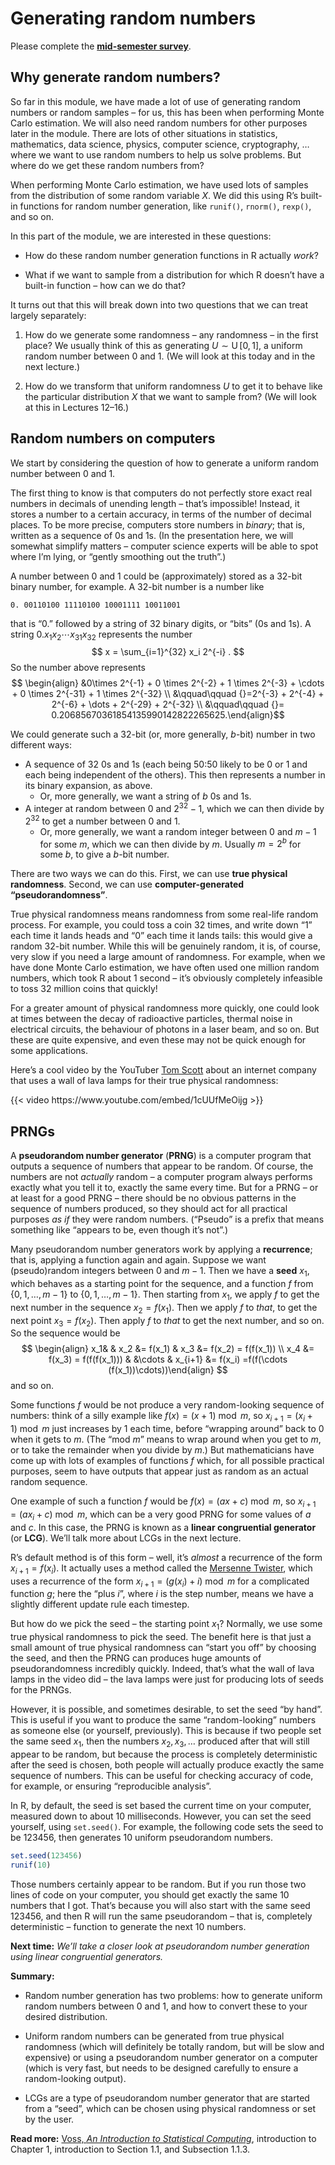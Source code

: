 # Generating random numbers

::: {.mysummary}
Please complete the [**mid-semester survey**](https://forms.office.com/e/T1s1md6Jxi).
:::

## Why generate random numbers?

So far in this module, we have made a lot of use of generating random numbers or random samples -- for us, this has been when performing Monte Carlo estimation. We will also need random numbers for other purposes later in the module. There are lots of other situations in statistics, mathematics, data science, physics, computer science, cryptography, ... where we want to use random numbers to help us solve problems. But where do we get these random numbers from?

When performing Monte Carlo estimation, we have used lots of samples from the distribution of some random variable $X$. We did this using R's built-in functions for random number generation, like `runif()`, `rnorm()`, `rexp()`, and so on.

In this part of the module, we are interested in these questions:

* How do these random number generation functions in R actually *work*?

* What if we want to sample from a distribution for which R doesn't have a built-in function -- how can we do that?

It turns out that this will break down into two questions that we can treat largely separately:

1. How do we generate some randomness -- any randomness -- in the first place? We usually think of this as generating $U \sim \operatorname{U}[0,1]$, a uniform random number between 0 and 1. (We will look at this today and in the next lecture.)

2. How do we transform that uniform randomness $U$ to get it to behave like the particular distribution $X$ that we want to sample from? (We will look at this in Lectures 12--16.)

## Random numbers on computers

We start by considering the question of how to generate a uniform random number between 0 and 1.

The first thing to know is that computers do not perfectly store exact real numbers in decimals of unending length -- that's impossible! Instead, it stores a number to a certain accuracy, in terms of the number of decimal places. To be more precise, computers store numbers in *binary*; that is, written as a sequence of 0s and 1s. (In the presentation here, we will somewhat simplify matters -- computer science experts will be able to spot where I'm lying, or "gently smoothing out the truth".)

A number between 0 and 1 could be (approximately) stored as a 32-bit binary number, for example. A 32-bit number is a number like
```
0. 00110100 11110100 10001111 10011001
```
that is "0." followed by a string of 32 binary digits, or "bits" (0s and 1s).
A string $0.x_1x_2\cdots x_{31}x_{32}$ represents the number
$$ x = \sum_{i=1}^{32} x_i 2^{-i} . $$
So the number above represents
$$ \begin{align} &0\times 2^{-1} + 0 \times 2^{-2} + 1 \times 2^{-3} + \cdots + 0 \times 2^{-31} + 1 \times 2^{-32} \\ &\qquad\qquad {}=2^{-3} + 2^{-4} + 2^{-6} + \dots + 2^{-29} + 2^{-32} \\ &\qquad\qquad {}= 0.20685670361854135990142822265625.\end{align}$$

We could generate such a 32-bit (or, more generally, $b$-bit) number in two different ways:

* A sequence of 32 0s and 1s (each being 50:50 likely to be 0 or 1 and each being independent of the others). This then represents a number in its binary expansion, as above.
   * Or, more generally, we want a string of $b$ 0s and 1s. 

* A integer at random between $0$ and $2^{32} - 1$, which we can then divide by $2^{32}$ to get a number between $0$ and $1$.
   * Or, more generally, we want a random integer between $0$ and $m - 1$ for some $m$, which we can then divide by $m$. Usually $m = 2^b$ for some $b$, to give a $b$-bit number.

There are two ways we can do this. First, we can use **true physical randomness**. Second, we can use **computer-generated "pseudorandomness"**.

True physical randomness means randomness from some real-life random process. For example, you could toss a coin 32 times, and write down "1" each time it lands heads and "0" each time it lands tails: this would give a random 32-bit number. While this will be genuinely random, it is, of course, very slow if you need a large amount of randomness. For example, when we have done Monte Carlo estimation, we have often used one million random numbers, which took R about 1 second -- it's obviously completely infeasible to toss 32 million coins that quickly!

For a greater amount of physical randomness more quickly, one could look at times between the decay of radioactive particles, thermal noise in electrical circuits, the behaviour of photons in a laser beam, and so on. But these are quite expensive, and even these may not be quick enough for some applications.

Here's a cool video by the YouTuber [Tom Scott](https://www.youtube.com/@TomScottGo) about an internet company that uses a wall of lava lamps for their true physical randomness:

{{< video https://www.youtube.com/embed/1cUUfMeOijg >}}

## PRNGs

A **pseudorandom number generator** (**PRNG**) is a computer program that outputs a sequence of numbers that appear to be random. Of course, the numbers are not *actually* random -- a computer program always performs exactly what you tell it to, exactly the same every time. But for a PRNG -- or at least for a good PRNG -- there should be no obvious patterns in the sequence of numbers produced, so they should act for all practical purposes *as if* they were random numbers. ("Pseudo" is a prefix that means something like "appears to be, even though it's not".)

Many pseudorandom number generators work by applying a **recurrence**; that is, applying a function again and again. Suppose we want (pseudo)random integers between $0$ and $m-1$. Then we have a **seed** $x_1$, which behaves as a starting point for the sequence, and a function $f$ from $\{0, 1, \dots, m-1\}$ to $\{0, 1, \dots, m-1\}$. Then starting from $x_1$, we apply $f$ to get the next number in the sequence $x_2 = f(x_1)$. Then we apply $f$ to *that*, to get the next point $x_3 = f(x_2)$. Then apply $f$ to *that* to get the next number, and so on. So the sequence would be
$$ \begin{align} x_1& & x_2 &= f(x_1) & x_3 &= f(x_2) = f(f(x_1)) \\
x_4 &= f(x_3) = f(f(f(x_1))) & &\cdots & x_{i+1} &= f(x_i) =f(f(\cdots (f(x_1))\cdots))\end{align} $$
and so on.

Some functions $f$ would be not produce a very random-looking sequence of numbers: think of a silly example like $f(x) = (x+1) \bmod m$, so $x_{i+1} = (x_i + 1) \bmod m$ just increases by 1 each time, before "wrapping around" back to 0 when it gets to $m$. (The "mod $m$" means to wrap around when you get to $m$, or to take the remainder when you divide by $m$.) But mathematicians have come up with lots of examples of functions $f$ which, for all possible practical purposes, seem to have outputs that appear just as random as an actual random sequence.

One example of such a function $f$ would be $f(x) = (ax+c) \bmod m$, so $x_{i+1} = (ax_i + c)\bmod m$, which can be a very good PRNG for some values of $a$ and $c$. In this case, the PRNG is known as a **linear congruential generator** (or **LCG**). We'll talk more about LCGs in the next lecture.

R's default method is of this form -- well, it's *almost* a recurrence of the form $x_{i+1} = f(x_i)$. It actually uses a method called the [Mersenne Twister](https://en.wikipedia.org/wiki/Mersenne_Twister), which uses a recurrence of the form $x_{i+1} = (g(x_i) + i) \bmod m$ for a complicated function $g$; here the "plus $i$", where $i$ is the step number, means we have a slightly different update rule each timestep.

But how do we pick the seed -- the starting point $x_1$? Normally, we use some true physical randomness to pick the seed. The benefit here is that just a small amount of true physical randomness can "start you off" by choosing the seed, and then the PRNG can produces huge amounts of pseudorandomness incredibly quickly. Indeed, that's what the wall of lava lamps in the video did -- the lava lamps were just for producing lots of seeds for the PRNGs.

However, it is possible, and sometimes desirable, to set the seed "by hand". This is useful if you want to produce the same "random-looking" numbers as someone else (or yourself, previously). This is because if two people set the same seed $x_1$, then the numbers $x_2, x_3, \dots$ produced after that will still appear to be random, but because the process is completely deterministic after the seed is chosen, both people will actually produce exactly the same sequence of numbers. This can be useful for checking accuracy of code, for example, or ensuring "reproducible analysis".

In R, by default, the seed is set based the current time on your computer, measured down to about 10 milliseconds. However, you can set the seed yourself, using `set.seed()`. For example, the following code sets the seed to be 123456, then generates 10 uniform pseudorandom numbers.

```r
set.seed(123456)
runif(10)
```

Those numbers certainly appear to be random. But if you run those two lines of code on your computer, you should get exactly the same 10 numbers that I got. That's because you will also start with the same seed 123456, and then R will run the same pseudorandom -- that is, completely deterministic -- function to generate the next 10 numbers.

**Next time:** *We'll take a closer look at pseudorandom number generation using linear congruential generators.*


::: {.mysummary}
**Summary:**

* Random number generation has two problems: how to generate uniform random numbers between 0 and 1, and how to convert these to your desired distribution.

* Uniform random numbers can be generated from true physical randomness (which will definitely be totally random, but will be slow and expensive) or using a pseudorandom number generator on a computer (which is very fast, but needs to be designed carefully to ensure a random-looking output).

* LCGs are a type of pseudorandom number generator that are started from a "seed", which can be chosen using physical randomness or set by the user.

**Read more:** [Voss, *An Introduction to Statistical Computing*](https://leeds.primo.exlibrisgroup.com/permalink/44LEE_INST/1fj430b/cdi_askewsholts_vlebooks_9781118728031), introduction to Chapter 1, introduction to Section 1.1, and Subsection 1.1.3.
:::